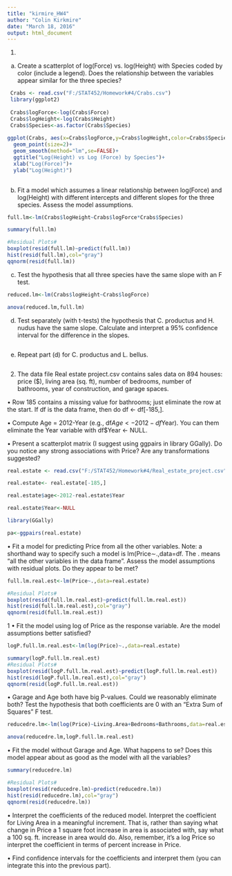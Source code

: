 ```yaml
---
title: "kirmire_HW4"
author: "Colin Kirkmire"
date: "March 18, 2016"
output: html_document
---
```


1)
(a) Create a scatterplot of log(Force) vs. log(Height) with Species coded by color (include a
legend). Does the relationship between the variables appear similar for the three species?


```r
 Crabs <- read.csv("F:/STAT452/Homework#4/Crabs.csv")
 library(ggplot2)
 
 Crabs$logForce<-log(Crabs$Force)
 Crabs$logHeight<-log(Crabs$Height)
 Crabs$Species<-as.factor(Crabs$Species)
 
ggplot(Crabs, aes(x=Crabs$logForce,y=Crabs$logHeight,color=Crabs$Species))+
  geom_point(size=2)+
  geom_smooth(method="lm",se=FALSE)+
  ggtitle("Log(Height) vs Log (Force) by Species")+
  xlab("Log(Force)")+
  ylab("Log(Height)")
  
```

(b) Fit a model which assumes a linear relationship between log(Force) and log(Height)
with different intercepts and different slopes for the three species. Assess the model
assumptions.

```r
full.lm<-lm(Crabs$logHeight~Crabs$logForce*Crabs$Species)

summary(full.lm)

#Residual Plots#
boxplot(resid(full.lm)~predict(full.lm))
hist(resid(full.lm),col="gray")
qqnorm(resid(full.lm))

```



(c) Test the hypothesis that all three species have the same slope with an F test.
```r
reduced.lm<-lm(Crabs$logHeight~Crabs$logForce)

anova(reduced.lm,full.lm)

```

(d) Test separately (with t-tests) the hypothesis that C. productus and H. nudus have the
same slope. Calculate and interpret a 95% confidence interval for the difference in the
slopes.

```r


```

(e) Repeat part (d) for C. productus and L. bellus.

```r


```
2. The data file Real estate project.csv contains sales data on 894 houses: price ($), living
area (sq. ft), number of bedrooms, number of bathrooms, year of construction, and garage
spaces.

• Row 185 contains a missing value for bathrooms; just eliminate the row at the start. If
df is the data frame, then do df <- df[-185,].

• Compute Age = 2012-Year (e.g., df$Age <- 2012-df$Year). You can them eliminate
the Year variable with df$Year <- NULL.

• Present a scatterplot matrix (I suggest using ggpairs in library GGally). Do you notice
any strong associations with Price? Are any transformations suggested?

```r
real.estate <- read.csv("F:/STAT452/Homework#4/Real_estate_project.csv")

real.estate<- real.estate[-185,]

real.estate$age<-2012-real.estate$Year

real.estate$Year<-NULL

library(GGally)

pa<-ggpairs(real.estate)

```

• Fit a model for predicting Price from all the other variables. Note: a shorthand way to
specify such a model is lm(Price∼.,data=df. The . means “all the other variables in
the data frame”. Assess the model assumptions with residual plots. Do they appear to
be met?

```r
full.lm.real.est<-lm(Price~.,data=real.estate)

#Residual Plots#
boxplot(resid(full.lm.real.est)~predict(full.lm.real.est))
hist(resid(full.lm.real.est),col="gray")
qqnorm(resid(full.lm.real.est))
```


1
• Fit the model using log of Price as the response variable. Are the model assumptions
better satisfied?

```r
logP.full.lm.real.est<-lm(log(Price)~.,data=real.estate)

summary(logP.full.lm.real.est)
#Residual Plots#
boxplot(resid(logP.full.lm.real.est)~predict(logP.full.lm.real.est))
hist(resid(logP.full.lm.real.est),col="gray")
qqnorm(resid(logP.full.lm.real.est))
```


• Garage and Age both have big P-values. Could we reasonably eliminate both? Test
the hypothesis that both coefficients are 0 with an “Extra Sum of Squares” F test.

```r
reducedre.lm<-lm(log(Price)~Living.Area+Bedrooms+Bathrooms,data=real.estate)

anova(reducedre.lm,logP.full.lm.real.est)

```

• Fit the model without Garage and Age. What happens to se? Does this model appear
about as good as the model with all the variables?

```r
summary(reducedre.lm)

#Residual Plots#
boxplot(resid(reducedre.lm)~predict(reducedre.lm))
hist(resid(reducedre.lm),col="gray")
qqnorm(resid(reducedre.lm))
```


• Interpret the coefficients of the reduced model. Interpret the coefficient for Living Area
in a meaningful increment. That is, rather than saying what change in Price a 1 square
foot increase in area is associated with, say what a 100 sq. ft. increase in area would do.
Also, remember, it’s a log Price so interpret the coefficient in terms of percent increase
in Price.



• Find confidence intervals for the coefficients and interpret them (you can integrate this
into the previous part).
